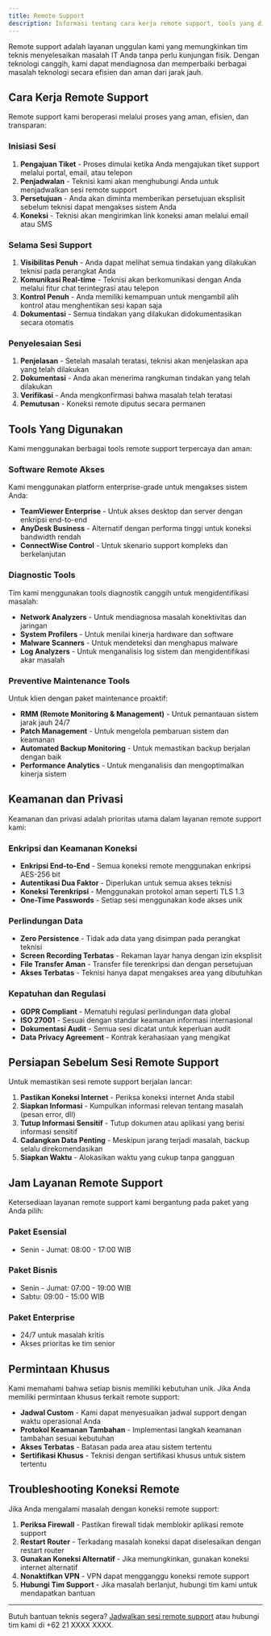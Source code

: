 ```yaml
---
title: Remote Support
description: Informasi tentang cara kerja remote support, tools yang digunakan, dan praktik keamanan serta privasi dalam proses dukungan jarak jauh
---
```


Remote support adalah layanan unggulan kami yang memungkinkan tim teknis menyelesaikan masalah IT Anda tanpa perlu kunjungan fisik. Dengan teknologi canggih, kami dapat mendiagnosa dan memperbaiki berbagai masalah teknologi secara efisien dan aman dari jarak jauh.

## Cara Kerja Remote Support

Remote support kami beroperasi melalui proses yang aman, efisien, dan transparan:

### Inisiasi Sesi

1. **Pengajuan Tiket** - Proses dimulai ketika Anda mengajukan tiket support melalui portal, email, atau telepon
2. **Penjadwalan** - Teknisi kami akan menghubungi Anda untuk menjadwalkan sesi remote support
3. **Persetujuan** - Anda akan diminta memberikan persetujuan eksplisit sebelum teknisi dapat mengakses sistem Anda
4. **Koneksi** - Teknisi akan mengirimkan link koneksi aman melalui email atau SMS

### Selama Sesi Support

1. **Visibilitas Penuh** - Anda dapat melihat semua tindakan yang dilakukan teknisi pada perangkat Anda
2. **Komunikasi Real-time** - Teknisi akan berkomunikasi dengan Anda melalui fitur chat terintegrasi atau telepon
3. **Kontrol Penuh** - Anda memiliki kemampuan untuk mengambil alih kontrol atau menghentikan sesi kapan saja
4. **Dokumentasi** - Semua tindakan yang dilakukan didokumentasikan secara otomatis

### Penyelesaian Sesi

1. **Penjelasan** - Setelah masalah teratasi, teknisi akan menjelaskan apa yang telah dilakukan
2. **Dokumentasi** - Anda akan menerima rangkuman tindakan yang telah dilakukan
3. **Verifikasi** - Anda mengkonfirmasi bahwa masalah telah teratasi
4. **Pemutusan** - Koneksi remote diputus secara permanen

## Tools Yang Digunakan

Kami menggunakan berbagai tools remote support terpercaya dan aman:

### Software Remote Akses

Kami menggunakan platform enterprise-grade untuk mengakses sistem Anda:

- **TeamViewer Enterprise** - Untuk akses desktop dan server dengan enkripsi end-to-end
- **AnyDesk Business** - Alternatif dengan performa tinggi untuk koneksi bandwidth rendah
- **ConnectWise Control** - Untuk skenario support kompleks dan berkelanjutan

### Diagnostic Tools

Tim kami menggunakan tools diagnostik canggih untuk mengidentifikasi masalah:

- **Network Analyzers** - Untuk mendiagnosa masalah konektivitas dan jaringan
- **System Profilers** - Untuk menilai kinerja hardware dan software
- **Malware Scanners** - Untuk mendeteksi dan menghapus malware
- **Log Analyzers** - Untuk menganalisis log sistem dan mengidentifikasi akar masalah

### Preventive Maintenance Tools

Untuk klien dengan paket maintenance proaktif:

- **RMM (Remote Monitoring & Management)** - Untuk pemantauan sistem jarak jauh 24/7
- **Patch Management** - Untuk mengelola pembaruan sistem dan keamanan
- **Automated Backup Monitoring** - Untuk memastikan backup berjalan dengan baik
- **Performance Analytics** - Untuk menganalisis dan mengoptimalkan kinerja sistem

## Keamanan dan Privasi

Keamanan dan privasi adalah prioritas utama dalam layanan remote support kami:

### Enkripsi dan Keamanan Koneksi

- **Enkripsi End-to-End** - Semua koneksi remote menggunakan enkripsi AES-256 bit
- **Autentikasi Dua Faktor** - Diperlukan untuk semua akses teknisi
- **Koneksi Terenkripsi** - Menggunakan protokol aman seperti TLS 1.3
- **One-Time Passwords** - Setiap sesi menggunakan kode akses unik

### Perlindungan Data

- **Zero Persistence** - Tidak ada data yang disimpan pada perangkat teknisi
- **Screen Recording Terbatas** - Rekaman layar hanya dengan izin eksplisit
- **File Transfer Aman** - Transfer file terenkripsi dan dengan persetujuan
- **Akses Terbatas** - Teknisi hanya dapat mengakses area yang dibutuhkan

### Kepatuhan dan Regulasi

- **GDPR Compliant** - Mematuhi regulasi perlindungan data global
- **ISO 27001** - Sesuai dengan standar keamanan informasi internasional
- **Dokumentasi Audit** - Semua sesi dicatat untuk keperluan audit
- **Data Privacy Agreement** - Kontrak kerahasiaan yang mengikat

## Persiapan Sebelum Sesi Remote Support

Untuk memastikan sesi remote support berjalan lancar:

1. **Pastikan Koneksi Internet** - Periksa koneksi internet Anda stabil
2. **Siapkan Informasi** - Kumpulkan informasi relevan tentang masalah (pesan error, dll)
3. **Tutup Informasi Sensitif** - Tutup dokumen atau aplikasi yang berisi informasi sensitif
4. **Cadangkan Data Penting** - Meskipun jarang terjadi masalah, backup selalu direkomendasikan
5. **Siapkan Waktu** - Alokasikan waktu yang cukup tanpa gangguan

## Jam Layanan Remote Support

Ketersediaan layanan remote support kami bergantung pada paket yang Anda pilih:

### Paket Esensial
- Senin - Jumat: 08:00 - 17:00 WIB

### Paket Bisnis
- Senin - Jumat: 07:00 - 19:00 WIB
- Sabtu: 09:00 - 15:00 WIB

### Paket Enterprise
- 24/7 untuk masalah kritis
- Akses prioritas ke tim senior

## Permintaan Khusus

Kami memahami bahwa setiap bisnis memiliki kebutuhan unik. Jika Anda memiliki permintaan khusus terkait remote support:

- **Jadwal Custom** - Kami dapat menyesuaikan jadwal support dengan waktu operasional Anda
- **Protokol Keamanan Tambahan** - Implementasi langkah keamanan tambahan sesuai kebutuhan
- **Akses Terbatas** - Batasan pada area atau sistem tertentu
- **Sertifikasi Khusus** - Teknisi dengan sertifikasi khusus untuk sistem tertentu

## Troubleshooting Koneksi Remote

Jika Anda mengalami masalah dengan koneksi remote support:

1. **Periksa Firewall** - Pastikan firewall tidak memblokir aplikasi remote support
2. **Restart Router** - Terkadang masalah koneksi dapat diselesaikan dengan restart router
3. **Gunakan Koneksi Alternatif** - Jika memungkinkan, gunakan koneksi internet alternatif
4. **Nonaktifkan VPN** - VPN dapat mengganggu koneksi remote support
5. **Hubungi Tim Support** - Jika masalah berlanjut, hubungi tim kami untuk mendapatkan bantuan

---

Butuh bantuan teknis segera? [Jadwalkan sesi remote support](#) atau hubungi tim kami di +62 21 XXXX XXXX.
